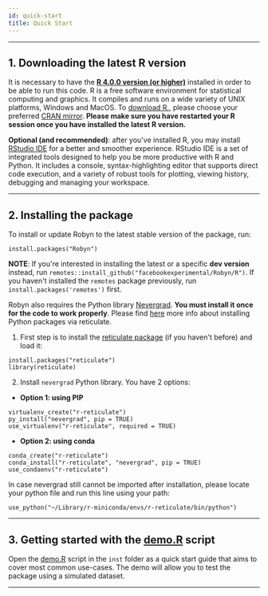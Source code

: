 ```yaml
---
id: quick-start
title: Quick Start
---
```



---
## 1. Downloading the latest R version

It is necessary to have the [**R 4.0.0 version (or higher)**](https://www.r-project.org/) installed in order to be able to run this code. R is a free software environment for statistical computing and graphics. It compiles and runs on a wide variety of UNIX platforms, Windows and MacOS. To
[download R.](https://cran.r-project.org/mirrors.html), please choose your
preferred [CRAN mirror](https://cran.r-project.org/mirrors.html). **Please make sure you have restarted your R session once you have installed the latest R version.**

**Optional (and recommended)**: after you've installed R, you may install [RStudio IDE](https://www.rstudio.com/products/rstudio/download/) for a better and smoother experience. RStudio IDE is a set of integrated tools designed to help you be more productive with R and Python. It includes a console, syntax-highlighting editor that supports direct code execution, and a variety of robust tools for plotting, viewing history, debugging and managing your workspace.

---
## 2. Installing the package

To install or update Robyn to the latest stable version of the package, run:
```
install.packages("Robyn")
```

**NOTE**: If you're interested in installing the latest or a specific **dev version** instead, run `remotes::install_github("facebookexperimental/Robyn/R")`. If you haven't installed the `remotes` package previously, run `install.packages('remotes')` first.

Robyn also requires the Python library [Nevergrad](https://facebookresearch.github.io/nevergrad/).
**You must install it once for the code to work properly**. Please find [here](https://rstudio.github.io/reticulate/articles/python_packages.html) more info about installing Python packages via reticulate.

1. First step is to install the [reticulate package](https://rstudio.github.io/reticulate/) (if you haven't before) and load it:
```
install.packages("reticulate")
library(reticulate)
```
2. Install `nevergrad` Python library. You have 2 options:

- **Option 1: using PIP**

```
virtualenv_create("r-reticulate")
py_install("nevergrad", pip = TRUE)
use_virtualenv("r-reticulate", required = TRUE)
```

- **Option 2: using conda**

```
conda_create("r-reticulate")
conda_install("r-reticulate", "nevergrad", pip = TRUE)
use_condaenv("r-reticulate")
```

In case nevergrad still cannot be imported after installation, please locate your python file and run this line using your path:
```
use_python("~/Library/r-miniconda/envs/r-reticulate/bin/python")
```

---
## 3. Getting started with the [demo.R](https://github.com/facebookexperimental/Robyn/blob/main/demo/demo.R) script

Open the [demo.R](https://github.com/facebookexperimental/Robyn/blob/main/demo/demo.R) script in the `inst` folder as a quick start guide that aims to cover most common use-cases.
The demo will allow you to test the package using a simulated dataset.

---

